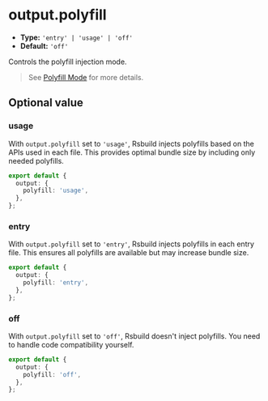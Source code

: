 # output.polyfill

- **Type:** `'entry' | 'usage' | 'off'`
- **Default:** `'off'`

Controls the polyfill injection mode.

> See [Polyfill Mode](/guide/advanced/browser-compatibility#polyfill-mode) for more details.

## Optional value

### usage

With `output.polyfill` set to `'usage'`, Rsbuild injects polyfills based on the APIs used in each file. This provides optimal bundle size by including only needed polyfills.

```ts title="rsbuild.config.ts"
export default {
  output: {
    polyfill: 'usage',
  },
};
```

### entry

With `output.polyfill` set to `'entry'`, Rsbuild injects polyfills in each entry file. This ensures all polyfills are available but may increase bundle size.

```ts title="rsbuild.config.ts"
export default {
  output: {
    polyfill: 'entry',
  },
};
```

### off

With `output.polyfill` set to `'off'`, Rsbuild doesn't inject polyfills. You need to handle code compatibility yourself.

```ts title="rsbuild.config.ts"
export default {
  output: {
    polyfill: 'off',
  },
};
```
